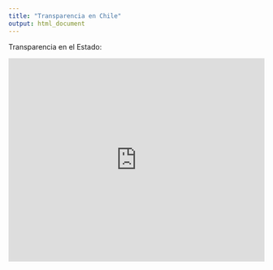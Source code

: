 ```yaml
---
title: "Transparencia en Chile"
output: html_document
---
```


Transparencia en el Estado:

<iframe height="400" width="100%" frameborder="no" src="https://pueblac.shinyapps.io/Cabezon/"> </iframe>
